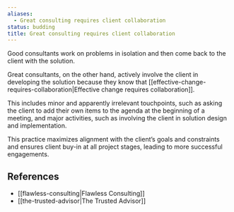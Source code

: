 ```yaml
---
aliases:
  - Great consulting requires client collaboration
status: budding
title: Great consulting requires client collaboration
---
```

Good consultants work on problems in isolation and then come back to the client with the solution.

Great consultants, on the other hand, actively involve the client in developing the solution because they know that [[effective-change-requires-collaboration|Effective change requires collaboration]].

This includes minor and apparently irrelevant touchpoints, such as asking the client to add their own items to the agenda at the beginning of a meeting, and major activities, such as involving the client in solution design and implementation.

This practice maximizes alignment with the client’s goals and constraints and ensures client buy-in at all project stages, leading to more successful engagements.

## References

- [[flawless-consulting|Flawless Consulting]]
- [[the-trusted-advisor|The Trusted Advisor]]
